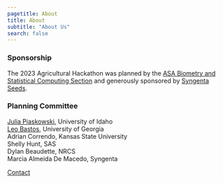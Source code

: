 ```yaml
---
pagetitle: About
title: About
subtitle: "About Us"
search: false
---
```


::: {.header-block}

### Sponsorship

The 2023 Agricultural Hackathon was planned by the [ASA Biometry and Statistical Computing Section](https://www.agronomy.org/membership/sections-communities/biometry-and-statistical-computing/) and generously sponsored by [Syngenta Seeds](https://www.syngenta.com/en/seeds). 


### Planning Committee


[Julia Piaskowski](https://agstats.io/), University of Idaho  
[Leo Bastos](https://leombastos.github.io/bastoslab/), University of Georgia   
Adrian Correndo, Kansas State University  
Shelly Hunt, SAS  
Dylan Beaudette, NRCS   
Marcia Almeida De Macedo, Syngenta  


::: {.content-container}
::: {.pullout-block} 
::: {.button .button2}
[Contact](mailto:jpiaskowski@uidaho.edu?subject=Ag Hackathon)
:::
:::
:::

:::
